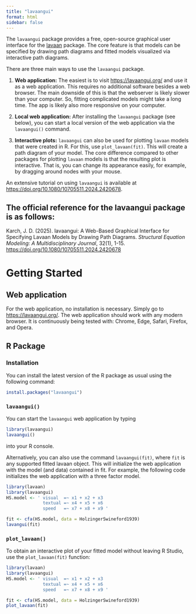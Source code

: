 ```yaml
---
title: "lavaangui"
format: html
sidebar: false
---
```


The `lavaangui` package provides a free, open-source graphical user interface for the [lavaan](https://lavaan.ugent.be) package. The core feature is that models can be specified by drawing path diagrams and fitted models visualized via interactive path diagrams.

There are three main ways to use the `lavaangui` package.

1.  **Web application:** The easiest is to visit [https://lavaangui.org/](https://solo-fsw.shinyapps.io/lavaangui/) and use it as a web application. This requires no additional software besides a web browser. The main downside of this is that the webserver is likely slower than your computer. So, fitting complicated models might take a long time. The app is likely also more responsive on your computer.

2. **Local web application:** After installing the  `lavaangui` package (see below), you can start a local version of the web application via the `lavaangui()` command.

3. **Interactive plots:** `lavaangui` can also be used for plotting `lavaan` models that were created in R. For this, use `plot_lavaan(fit)`. This will create a path diagram of your model. The core difference compared to other packages for plotting `lavaan` models is that the resulting plot is interactive. That is, you can change its appearance easily, for example, by dragging around nodes with your mouse.

An extensive tutorial on using `lavaangui` is available at [https://doi.org/10.1080/10705511.2024.2420678](https://doi.org/10.1080/10705511.2024.2420678).

::: callout-tip
# The official reference for the lavaangui package is as follows:
Karch, J. D. (2025). lavaangui: A Web-Based Graphical Interface for Specifying Lavaan Models by Drawing Path Diagrams. *Structural Equation Modeling: A Multidisciplinary Journal*, 32(1), 1-15. [https://doi.org/10.1080/10705511.2024.2420678](https://doi.org/10.1080/10705511.2024.2420678)
:::


# Getting Started

## Web application

For the web application, no installation is necessary. Simply go to [https://lavaangui.org/](https://solo-fsw.shinyapps.io/lavaangui/). The web application should work with any modern browser. It is continuously being tested with: Chrome, Edge, Safari, Firefox, and Opera. 

## R Package

### Installation

You can install the latest version of the R package as usual using the following command:

```r
install.packages("lavaangui")
```

### `lavaangui()`

You can start the `lavaangui` web application by typing 

```r
library(lavaangui)
lavaangui()
```

into your R console.

Alternatively, you can also use the command `lavaangui(fit)`, where `fit` is any supported fitted lavaan object. This will initialize the web application with the model (and data) contained in fit. For example, the following code initializes the web application with a three factor model.

```r
library(lavaan)
library(lavaangui)
HS.model <- ' visual  =~ x1 + x2 + x3
              textual =~ x4 + x5 + x6
              speed   =~ x7 + x8 + x9 '

fit <- cfa(HS.model, data = HolzingerSwineford1939)
lavangui(fit)
```

### `plot_lavaan()`

To obtain an interactive plot of your fitted model without leaving R Studio, use the `plot_lavaan(fit)` function:

```r
library(lavaan)
library(lavaangui)
HS.model <- ' visual  =~ x1 + x2 + x3
              textual =~ x4 + x5 + x6
              speed   =~ x7 + x8 + x9 '

fit <- cfa(HS.model, data = HolzingerSwineford1939)
plot_lavaan(fit)
```